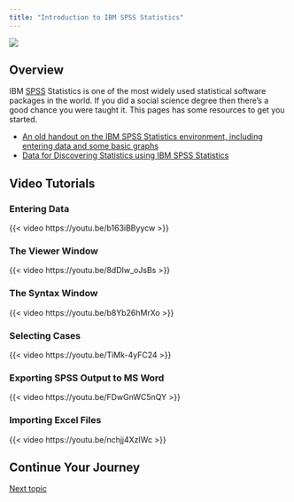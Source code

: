 ```yaml
---
title: "Introduction to IBM SPSS Statistics"
---
```


![](../images/postverta_long.png)

## Overview



IBM [SPSS](https://en.wikipedia.org/wiki/SPSS) Statistics is one of the most widely used statistical software packages in the world. If you did a social science degree then there's a good chance you were taught it. This pages has some resources to get you started.



- [An old handout on the IBM SPSS Statistics environment, including entering data and some basic graphs](../repository/revisespss.pdf)
- [Data for Discovering Statistics using IBM SPSS Statistics](https://discoverspss.com/pages/data)


## Video Tutorials

### Entering Data

{{< video https://youtu.be/b163iBByycw >}}

### The Viewer Window

{{< video https://youtu.be/8dDIw_oJsBs >}}

### The Syntax Window

{{< video https://youtu.be/b8Yb26hMrXo >}}

### Selecting Cases

{{< video https://youtu.be/TiMk-4yFC24 >}}

### Exporting SPSS Output to MS Word

{{< video https://youtu.be/FDwGnWC5nQY >}}

### Importing Excel Files

{{< video https://youtu.be/nchjj4XzIWc >}}



## Continue Your Journey


[Next topic](intro_r.qmd)

